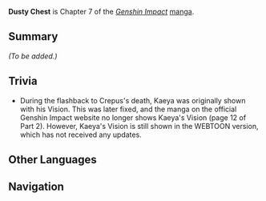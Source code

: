 {{Stub|Add summary and characters}}
{{Manga Infobox
|title      = Dusty Chest
|image      = <gallery>
Manga Chapter 07 Cover 1.png|Part 1
Manga Chapter 07 Cover 2.png|Part 2
</gallery>
|chapter    = 7
|characters = 
|prev       = Wind and Fyre
|next       = Final Clue
|link       = https://genshin.hoyoverse.com/en/manga/detail/553
|link2      = https://genshin.hoyoverse.com/en/manga/detail/562
}}
{{Description|The Knights are making progress in their investigation. They learn about a tragic event that happened 3 years ago, but will this clue help them figure out who's behind the Black Fire Incident?}}
'''Dusty Chest''' is Chapter 7 of the ''[[Genshin Impact]]'' [[manga]].

==Summary==
''(To be added.)''

==Trivia==
* During the flashback to Crepus's death, Kaeya was originally shown with his Vision. This was later fixed, and the manga on the official Genshin Impact website no longer shows Kaeya's Vision (page 12 of Part 2). However, Kaeya's Vision is still shown in the WEBTOON version, which has not received any updates.

==Other Languages==
{{Other Languages
|en      = Dusty Chest
|zhs     = 尘匣
|zhs_rm  = Chénxiá
|zht     = 塵匣
|zht_rm  = Chénxiá
|zh_tl   = Dusty Box
|ja      = 誇りを被った匣
|ja_rm   = Hokori wo Kabutta Hako{{Assumed}}
|ja_tl   = Box Covered With Pride
|ja_note = {{Lang|mini=1|ja=誇り|ja_rm=Hokori|ja_tl=pride}} is homophonous with {{Lang|mini=1|ja=ほこり(埃)|ja_rm=hokori|ja_tl=dust.}}
|ko      = 오래된 {{tt|상자|箱子}}
|ko_rm   = Oraedoen Sangja
|ko_tl   = Old Box
|es      = Recuerdos Amargos
|es_tl   = Bitter Memories
|fr      = Coffre Poussiéreux
|fr_tl   = Dusty Chest
|ru      = Пыльный Сундучок
|ru_tl   = 
|th      = กล่องในกองฝุ่น
|th_rm   = 
|th_tl   = 
|vi      = Chiếc Hộp
|vi_tl   = 
|de      = Die verstaubte Schachtel
|de_tl   = The Enchanted Box
|id      = Peti Rahasia
|id_tl   = Secret Chest
|pt      = A Caixa Empoeirada
|pt_tl   = 
}}

==Navigation==
{{Manga Navbox}}
